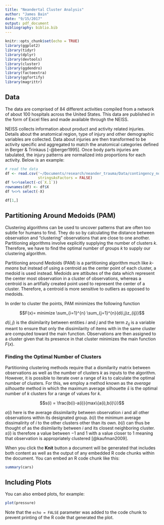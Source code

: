 ```yaml
---
title: "Neandertal Cluster Analysis"
author: "James Bain"
date: "9/15/2017"
output: pdf_document
bibliography: biblio.bib
---
```


```r
knitr::opts_chunk$set(echo = TRUE)
library(ggplot2)
library(tidyr)
library(dplyr)
library(devtools)
library(cluster)
library(ggdendro)
library(factoextra)
library(ggfortify)
library(magrittr)
```

## Data

The data are comprised of 84 different activities compiled from a network of about 100 hospitals across the United States. This data are published in the form of Excel files and made available through the NEISS.

NEISS collects information about product and activity related injuries. Details about the anatomical region, type of injury and other demographic variables are collected. Data about injuries are then transformed to be activity specific and aggregated to match the anatomical categories defined in Berger & Trinkaus [-@berger1995]. Once body parts injuries are tabulated, the injury patterns are normalized into proportions for each activity. Below is an example:

```r
# read the data
df <- read.csv('~/Documents/research/neander_trauma/Data/contingency_norm.csv',
               stringsAsFactors = FALSE)
df %<>%select(-c(`X.1`))
rownames(df) <- df$X
df %<>% select(-X)
```
```r
df[1,]
```


## Partitioning Around Medoids (PAM)

Clustering algorithms can be used to uncover patterns that are often too subtle for humans to find. They do so by calculating the distance between observation and "clustering" observations that are close to one another. Partitioning algorithms involve explicitly supplying the number of clusters $k$. Therefore, we have to find the optimal number of groups $k$ to supply our clustering algorithm. 

Partitioning around Medoids (PAM) is a partitioning algorithm much like *k-means* but instead of using a centroid as the center point of each cluster, a medoid is used instead. Medoids are attibutes of the data which represent the center most observation in a cluster of observations, whereas a centroid is an artifially created point used to represent the center of a cluster. Therefore, a centroid is more sensitive to outliers as opposed to medoids. 

In order to cluster the points, PAM minimizes the following function 

$$F(x)= minimize \sum_{i=1}^{n} \sum_{j=1}^{n}{d(i,j)z_{ij}}$$

$d(i,j)$ is the disimilarity between entities $i$ and $j$ and the term $z_{ij}$ is a variable meant to ensure that only the dissimilarity of items with in the same cluster are computed toward the main function. Observations are then assigned to a cluster given that its presence in that cluster minimizes the main function $F(x)$. 

### Finding the Optimal Number of Clusters 

Partitioning clustering methods require that a dismilarity matrix between observations as well as the number of clusters $k$ as inputs to the algorithm. However, it is possible to iterate over a range of $k$s to calculate the optimal number of clusters. For this, we employ a method known as the *average silhouette* method in which the maximum average silhouette $\bar{s}$ is the optimal number of $k$ clusters for a range of values for $k$.

$$s(i) = \frac{b(i)-a(i)}{max\{a(i),b(i)\}}$$ 

$a(i)$ here is the average dissimilarity between observation $i$ and all other observations within its designated group. $b(i)$ the minimum average dissimalirity of $i$ to the other clusters other than its own. $b(i)$ can thus be thought of as the disimilarity between $i$ and its closest neighboring cluster. $s(i)$ is therefore a value between $-1$ and $1$ with a value closer to $1$ meaning that observation is appropriately clustered [@kaufman2009]. 





When you click the **Knit** button a document will be generated that includes both content as well as the output of any embedded R code chunks within the document. You can embed an R code chunk like this:

```r
summary(cars)
```

## Including Plots

You can also embed plots, for example:

```r
plot(pressure)
```

Note that the `echo = FALSE` parameter was added to the code chunk to prevent printing of the R code that generated the plot.
